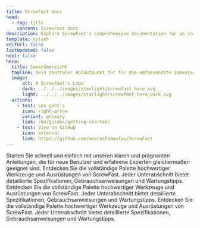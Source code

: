 ```yaml
---
title: ScrewFast docs
head:
  - tag: title
    content: ScrewFast docs
description: Explore ScrewFast's comprehensive documentation for an in-depth look at our premium tools and construction services. 
template: splash
editUrl: false
lastUpdated: false
next: false
hero:
  title: Samenübersicht
  tagline: Dein zentraler Anlaufpunkt für für die umfassendste Samenrecherche im europäischen Internet.
  image:
      alt: A ScrewFast's Logo
      dark: ../../../images/starlight/screwfast_hero.svg
      light: ../../../images/starlight/screwfast_hero_dark.svg
  actions:
    - text: Los geht's
      icon: right-arrow
      variant: primary
      link: /de/guides/getting-started/
    - text: View on GitHub
      icon: external
      link: https://github.com/mearashadowfax/ScrewFast
---
```


<CardGrid stagger>

  <Card title="Schnellstartanleitungen" icon="document">
    Starten Sie schnell und einfach mit unseren klaren und prägnanten Anleitungen, die für neue Benutzer und erfahrene Experten gleichermaßen geeignet sind.
  </Card>

  <Card title="Werkzeuge & Ausrüstung" icon="seti:eslint">
    Entdecken Sie die vollständige Palette hochwertiger Werkzeuge und Ausrüstungen von ScrewFast. Jeder Unterabschnitt bietet detaillierte Spezifikationen, Gebrauchsanweisungen und Wartungstipps.
  </Card>

   <Card title="Bauleistungen" icon="seti:puppet">
    Entdecken Sie die vollständige Palette hochwertiger Werkzeuge und Ausrüstungen von ScrewFast. Jeder Unterabschnitt bietet detaillierte Spezifikationen, Gebrauchsanweisungen und Wartungstipps.
  </Card>

   <Card title="Erweiterte Themen" icon="seti:terraform">
    Entdecken Sie die vollständige Palette hochwertiger Werkzeuge und Ausrüstungen von ScrewFast. Jeder Unterabschnitt bietet detaillierte Spezifikationen, Gebrauchsanweisungen und Wartungstipps.
  </Card>
</CardGrid>
